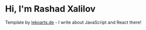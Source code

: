 # Hi, I'm Rashad Xalilov

Template by [lekoarts.de](https://www.lekoarts.de?utm_source=cara&utm_medium=Starter) - I write about JavaScript and React there!
